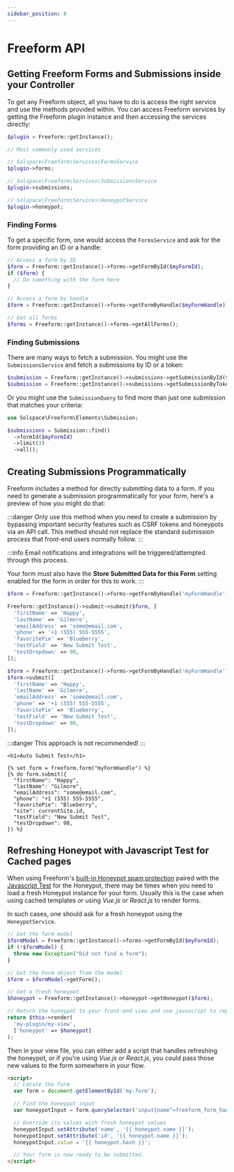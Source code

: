 ```yaml
---
sidebar_position: 8
---
```



# Freeform API

## Getting Freeform Forms and Submissions inside your Controller

To get any Freeform object, all you have to do is access the right service and use the methods provided within. You can access Freeform services by getting the Freeform plugin instance and then accessing the services directly:

```php
$plugin = Freeform::getInstance();

// Most commonly used services

// Solspace\Freeform\Services\FormsService
$plugin->forms;

// Solspace\Freeform\Services\SubmissionsService
$plugin->submissions;

// Solspace\Freeform\Services\HoneypotService
$plugin->honeypot;
```

### Finding Forms

To get a specific form, one would access the `FormsService` and ask for the form providing an ID or a handle:

```php
// Access a form by ID
$form = Freeform::getInstance()->forms->getFormById($myFormId);
if ($form) {
  // Do something with the form here
}

// Access a form by handle
$form = Freeform::getInstance()->forms->getFormByHandle($myFormHandle);

// Get all forms
$forms = Freeform::getInstance()->forms->getAllForms();
```

### Finding Submissions

There are many ways to fetch a submission. You might use the `SubmissionsService` and fetch a submissions by ID or a token:

```php
$submission = Freeform::getInstance()->submissions->getSubmissionById($myId);
$submission = Freeform::getInstance()->submissions->getSubmissionByToken($myToken);
```

Or you might use the `SubmissionQuery` to find more than just one submission that matches your criteria:

```php
use Solspace\Freeform\Elements\Submission;

$submissions = Submission::find()
  ->formId($myFormId)
  ->limit(3)
  ->all();
```


## Creating Submissions Programmatically<Badge type="feature" text="5.10.10+" />
Freeform includes a method for directly submitting data to a form. If you need to generate a submission programmatically for your form, here's a preview of how you might do that:

:::danger
Only use this method when you need to create a submission by bypassing important security features such as CSRF tokens and honeypots via an API call. This method should not replace the standard submission process that front-end users normally follow.
:::

:::info
Email notifications and integrations will be triggered/attempted through this process.

Your form must also have the **Store Submitted Data for this Form** setting enabled for the form in order for this to work.
:::

<Tabs>
<TabItem value="form-submission-service-method" label="Service Method" default>

```php
$form = Freeform::getInstance()->forms->getFormByHandle('myFormHandle');

Freeform::getInstance()->submit->submit($form, [
  'firstName' => 'Happy',
  'lastName' => 'Gilmore',
  'emailAddress' => 'some@email.com',
  'phone' => '+1 (555) 555-5555',
  'favoritePie' => 'Blueberry',
  'testField' => 'New Submit Test',
  'testDropdown' => 98,
]);
```

</TabItem>
<TabItem value="form-submission-service-php" label="PHP">

```php
$form = Freeform::getInstance()->forms->getFormByHandle('myFormHandle');
$form->submit([
  'firstName' => 'Happy',
  'lastName' => 'Gilmore',
  'emailAddress' => 'some@email.com',
  'phone' => '+1 (555) 555-5555',
  'favoritePie' => 'Blueberry',
  'testField' => 'New Submit Test',
  'testDropdown' => 98,
]);
```

</TabItem>
<TabItem value="form-submission-service-twig" label="Twig">

:::danger
This approach is not recommended!
:::

```twig
<h1>Auto Submit Test</h1>

{% set form = freeform.form("myFormHandle") %}
{% do form.submit({
  "firstName": "Happy",
  "lastName": "Gilmore",
  "emailAddress": "some@email.com",
  "phone": "+1 (555) 555-5555",
  "favoritePie": "Blueberry",
  "site": currentSite.id,
  "testField": "New Submit Test",
  "testDropdown": 98,
}) %}
```

</TabItem>
</Tabs>


## Refreshing Honeypot with Javascript Test for Cached pages

When using Freeform's [built-in Honeypot spam protection](../forms/spam-protection.mdx) paired with the [Javascript Test](../forms/spam-protection.mdx#javascript-test) for the Honeypot, there may be times when you need to load a fresh Honeypot instance for your form. Usually this is the case when using cached templates or using _Vue.js_ or _React.js_ to render forms.

In such cases, one should ask for a fresh honeypot using the `HoneypotService`.

```php
// Get the form model
$formModel = Freeform::getInstance()->forms->getFormById($myFormId);
if (!$formModel) {
  throw new Exception("Did not find a form");
}

// Get the Form object from the model
$form = $formModel->getForm();

// Get a fresh honeypot
$honeypot = Freeform::getInstance()->honeypot->getHoneypot($form);

// Return the honeypot to your front-end view and use javascript to replace the values
return $this->render(
  'my-plugin/my-view',
  ['honeypot' => $honeypot]
);
```

Then in your view file, you can either add a script that handles refreshing the honeypot, or if you're using _Vue.js_ or _React.js_, you could pass those new values to the form somewhere in your flow.

```html
<script>
  // Locate the form
  var form = document.getElementById('my-form');

  // Find the honeypot input
  var honeypotInput = form.querySelector('input[name^=freeform_form_handle_]');

  // Override its values with fresh honeypot values
  honeypotInput.setAttribute('name', '{{ honeypot.name }}');
  honeypotInput.setAttribute('id', '{{ honeypot.name }}');
  honeypotInput.value = '{{ honeypot.hash }}';

  // Your form is now ready to be submitted.
</script>
```
